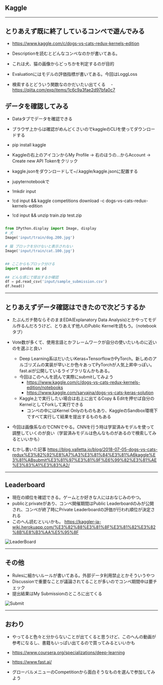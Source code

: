 <!-- sectionTitle: Kaggle -->


## Kaggle

---

## とりあえず既に終了しているコンペで遊んでみる
 
- https://www.kaggle.com/c/dogs-vs-cats-redux-kernels-edition

- Descriptionを読むとどんなコンペなのかが書いてある。
 - これは犬、猫の画像からどっちかを判定するのが目的

- Evaluationにはモデルの評価指標が書いてある。今回はLoggLoss
 - 検索するとどういう関数なのかだいたい出てくる
 　- https://qiita.com/exp/items/1c6c9a3fae2d97bfa0c7
 
 ## データを確認してみる
 
 - Dataタブでデータを確認できる
  - ブラウザ上からは確認がめんどくさいのでkaggleのCLIを使ってダウンロードする
  
- pip install kaggle

- Kaggleの右上のアイコンからMy Profile -> 右のほうの...からAccount -> Create new API Tokenをクリック
 - kaggle.jsonをダウンロードして~/.kaggle/kaggle.jsonに配置する
 - jupyternotebookで
  - !mkdir input
  - !cd input && kaggle competitions download -c dogs-vs-cats-redux-kernels-edition
  - !cd input && unzip train.zip test.zip


```python

from IPython.display import Image, display
# 犬
Image('input/train/dog.200.jpg')

# 猫 ブロックを分けないと表示されない
Image('input/train/cat.100.jpg')


## ここからもブロック分ける
import pandas as pd

## どんな感じで提出するか確認
df = pd.read_csv('input/sample_submission.csv')
df.head()

```
   
---


## とりあえずデータ確認はできたので次どうするか

- たぶんガチ勢ならそのままEDA(Explanatory Data Analysis)とかやってモデル作るんだろうけど、とりあえず他人のPublic Kernelを読もう。（notebookタブ）
- Vote数が多くて、使用言語とかフレームワークが自分の使いたいものに近いのを選ぶと良い
  - Deep Learning系はだいたいKeras+TensorflowかPyTorch。新しめのアルゴリズムの実装が早いとか色々あってPyTorchが人気上昇中っぽい。fast.aiが公開しているライブラリなんかもある。
  - 今回はこのへんを読んで実際にsubmitしてみよう
    - https://www.kaggle.com/c/dogs-vs-cats-redux-kernels-edition/notebooks
    - https://www.kaggle.com/sarvajna/dogs-vs-cats-keras-solution
  - Kaggle上で実行したい場合は右上に出てるCopy & Editを押せば自分のKernelとしてForkして実行できる
    - コンペの中にはKernel Onlyのものもあり、KaggleのSandbox環境下ですべて実行して結果を提出するものもある  

- 今回は画像系なのでCNNでやる。CNNを行う時は学習済みモデルを使って調整していくのが良い（学習済みモデルは色んなものがあるので検索してみるといいかも）
- むかし書いた記事 https://blog.valletta.io/blog/2018-07-05-dogs-vs-cats-redux%E3%82%92%E8%A7%A3%E3%81%84%E3%81%A6kaggle%E3%81%ABsubmit%E3%81%97%E3%81%9F%E6%99%82%E3%81%AE%E3%83%A1%E3%83%A2/

---

## Leaderboard

- 現在の順位を確認できる。ゲームとか好きな人にはおなじみのやつ。
- publicとprivateがあり、コンペ開催期間はPublic Leaderboardのみが公開され、コンペが終了時にPrivate Leaderboardの評価が行われ順位が決定される
 - このへん読むといいかも。 https://kaggler-ja-wiki.herokuapp.com/%E3%82%88%E3%81%8F%E3%81%82%E3%82%8B%E8%B3%AA%E5%95%8F

![LeaderBoard](https://cl.ly/667c55901e16/%2525E3%252582%2525B9%2525E3%252582%2525AF%2525E3%252583%2525AA%2525E3%252583%2525BC%2525E3%252583%2525B3%2525E3%252582%2525B7%2525E3%252583%2525A7%2525E3%252583%252583%2525E3%252583%252588%2525202019-09-28%25252018.41.14.png)


---

## その他

- Rulesに細かいルールが書いてある。外部データ利用禁止とかそういうやつ
- Discussionで重要なことが議論されてることが多いのでコンペ期間中は要チェック
- 提出結果はMy Submissionのところに出てくる

![Submit](https://cl.ly/b3f8ba04d464/%2525E3%252582%2525B9%2525E3%252582%2525AF%2525E3%252583%2525AA%2525E3%252583%2525BC%2525E3%252583%2525B3%2525E3%252582%2525B7%2525E3%252583%2525A7%2525E3%252583%252583%2525E3%252583%252588%2525202019-09-28%25252018.36.04.png)

---

## おわり

- やってると色々と分からないことが出てくると思うけど、このへんの動画が参考になるし、書籍もいっぱい出てるので買ってみるといいかも
 - https://www.coursera.org/specializations/deep-learning
 - https://www.fast.ai/
 
- グローバルメニューのCompetitionから面白そうなものを選んで参加してみよう
